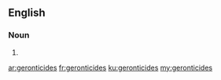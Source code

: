 ==English==

===Noun===
{{head|en|noun plural form}}

# {{plural of|geronticide|lang=en}}

[[ar:geronticides]]
[[fr:geronticides]]
[[ku:geronticides]]
[[my:geronticides]]